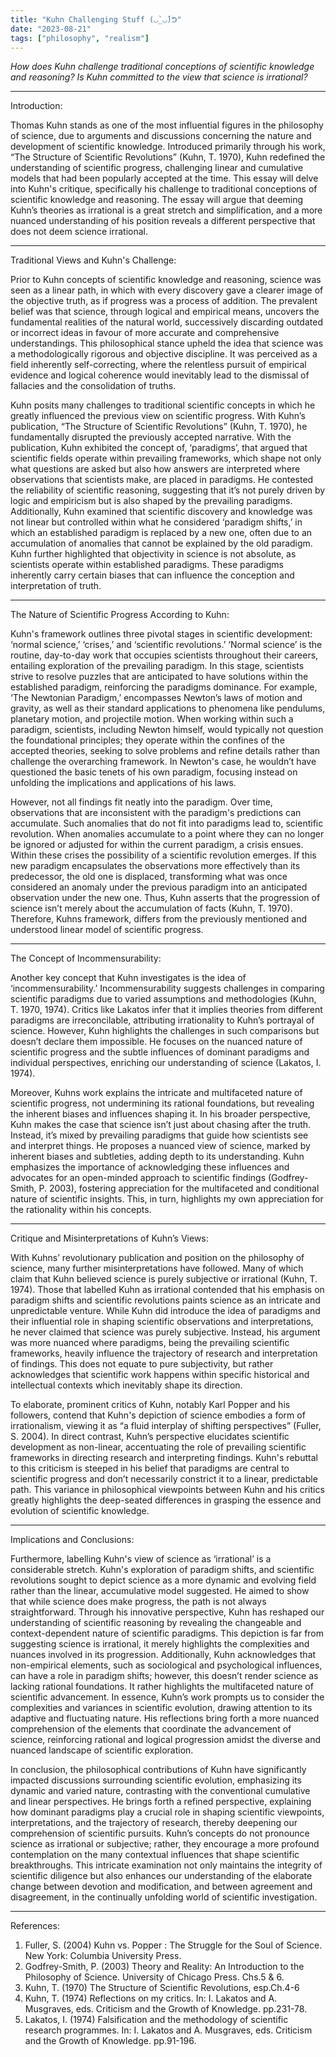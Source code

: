 ```yaml
---
title: "Kuhn Challenging Stuff (◡̀_◡́)ᕤ"
date: "2023-08-21"
tags: ["philosophy", "realism"]
---
```


_How does Kuhn challenge traditional conceptions of scientific knowledge and reasoning? Is Kuhn committed to the view that science is irrational?_

---

Introduction:

Thomas Kuhn stands as one of the most influential figures in the philosophy of science, due to arguments and discussions concerning the nature and development of scientific knowledge. Introduced primarily through his work, “The Structure of Scientific Revolutions” (Kuhn, T. 1970), Kuhn redefined the understanding of scientific progress, challenging linear and cumulative models that had been popularly accepted at the time. This essay will delve into Kuhn's critique, specifically his challenge to traditional conceptions of scientific knowledge and reasoning. The essay will argue that deeming Kuhn’s theories as irrational is a great stretch and simplification, and a more nuanced understanding of his position reveals a different perspective that does not deem science irrational.

---

Traditional Views and Kuhn's Challenge:

Prior to Kuhn concepts of scientific knowledge and reasoning, science was seen as a linear path, in which with every discovery gave a clearer image of the objective truth, as if progress was a process of addition. The prevalent belief was that science, through logical and empirical means, uncovers the fundamental realities of the natural world, successively discarding outdated or incorrect ideas in favour of more accurate and comprehensive understandings. This philosophical stance upheld the idea that science was a methodologically rigorous and objective discipline. It was perceived as a field inherently self-correcting, where the relentless pursuit of empirical evidence and logical coherence would inevitably lead to the dismissal of fallacies and the consolidation of truths.

Kuhn posits many challenges to traditional scientific concepts in which he greatly influenced the previous view on scientific progress. With Kuhn’s publication, “The Structure of Scientific Revolutions” (Kuhn, T. 1970), he fundamentally disrupted the previously accepted narrative. With the publication, Kuhn exhibited the concept of, ‘paradigms’, that argued that scientific fields operate within prevailing frameworks, which shape not only what questions are asked but also how answers are interpreted where observations that scientists make, are placed in paradigms. He contested the reliability of scientific reasoning, suggesting that it’s not purely driven by logic and empiricism but is also shaped by the prevailing paradigms. Additionally, Kuhn examined that scientific discovery and knowledge was not linear but controlled within what he considered ‘paradigm shifts,’ in which an established paradigm is replaced by a new one, often due to an accumulation of anomalies that cannot be explained by the old paradigm. Kuhn further highlighted that objectivity in science is not absolute, as scientists operate within established paradigms. These paradigms inherently carry certain biases that can influence the conception and interpretation of truth. 

---

The Nature of Scientific Progress According to Kuhn:

Kuhn's framework outlines three pivotal stages in scientific development: ‘normal science,’ ‘crises,’ and ‘scientific revolutions.’ ‘Normal science’ is the routine, day-to-day work that occupies scientists throughout their careers, entailing exploration of the prevailing paradigm. In this stage, scientists strive to resolve puzzles that are anticipated to have solutions within the established paradigm, reinforcing the paradigms dominance. For example, ‘The Newtonian Paradigm,’ encompasses Newton’s laws of motion and gravity, as well as their standard applications to phenomena like pendulums, planetary motion, and projectile motion. When working within such a paradigm, scientists, including Newton himself, would typically not question the foundational principles; they operate within the confines of the accepted theories, seeking to solve problems and refine details rather than challenge the overarching framework. In Newton's case, he wouldn’t have questioned the basic tenets of his own paradigm, focusing instead on unfolding the implications and applications of his laws.

However, not all findings fit neatly into the paradigm. Over time, observations that are inconsistent with the paradigm's predictions can accumulate. Such anomalies that do not fit into paradigms lead to, scientific revolution. When anomalies accumulate to a point where they can no longer be ignored or adjusted for within the current paradigm, a crisis ensues. Within these crises the possibility of a scientific revolution emerges. If this new paradigm encapsulates the observations more effectively than its predecessor, the old one is displaced, transforming what was once considered an anomaly under the previous paradigm into an anticipated observation under the new one. Thus, Kuhn asserts that the progression of science isn’t merely about the accumulation of facts (Kuhn, T. 1970). Therefore, Kuhns framework, differs from the previously mentioned and understood linear model of scientific progress. 

---

The Concept of Incommensurability:

Another key concept that Kuhn investigates is the idea of ‘incommensurability.’ Incommensurability suggests challenges in comparing scientific paradigms due to varied assumptions and methodologies (Kuhn, T. 1970, 1974). Critics like Lakatos infer that it implies theories from different paradigms are irreconcilable, attributing irrationality to Kuhn’s portrayal of science. However, Kuhn highlights the challenges in such comparisons but doesn’t declare them impossible. He focuses on the nuanced nature of scientific progress and the subtle influences of dominant paradigms and individual perspectives, enriching our understanding of science (Lakatos, I. 1974). 

Moreover, Kuhns work explains the intricate and multifaceted nature of scientific progress, not undermining its rational foundations, but revealing the inherent biases and influences shaping it. In his broader perspective, Kuhn makes the case that science isn’t just about chasing after the truth. Instead, it’s mixed by prevailing paradigms that guide how scientists see and interpret things. He proposes a nuanced view of science, marked by inherent biases and subtleties, adding depth to its understanding. Kuhn emphasizes the importance of acknowledging these influences and advocates for an open-minded approach to scientific findings (Godfrey-Smith, P. 2003), fostering appreciation for the multifaceted and conditional nature of scientific insights. This, in turn, highlights my own appreciation for the rationality within his concepts.

---

Critique and Misinterpretations of Kuhn’s Views:

With Kuhns’ revolutionary publication and position on the philosophy of science, many further misinterpretations have followed. Many of which claim that Kuhn believed science is purely subjective or irrational (Kuhn, T. 1974). Those that labelled Kuhn as irrational contended that his emphasis on paradigm shifts and scientific revolutions paints science as an intricate and unpredictable venture. While Kuhn did introduce the idea of paradigms and their influential role in shaping scientific observations and interpretations, he never claimed that science was purely subjective. Instead, his argument was more nuanced where paradigms, being the prevailing scientific frameworks, heavily influence the trajectory of research and interpretation of findings. This does not equate to pure subjectivity, but rather acknowledges that scientific work happens within specific historical and intellectual contexts which inevitably shape its direction. 

To elaborate, prominent critics of Kuhn, notably Karl Popper and his followers, contend that Kuhn's depiction of science embodies a form of irrationalism, viewing it as “a fluid interplay of shifting perspectives” (Fuller, S. 2004). In direct contrast, Kuhn’s perspective elucidates scientific development as non-linear, accentuating the role of prevailing scientific frameworks in directing research and interpreting findings. Kuhn's rebuttal to this criticism is steeped in his belief that paradigms are central to scientific progress and don’t necessarily constrict it to a linear, predictable path. This variance in philosophical viewpoints between Kuhn and his critics greatly highlights the deep-seated differences in grasping the essence and evolution of scientific knowledge.

---

Implications and Conclusions:

Furthermore, labelling Kuhn's view of science as ‘irrational’ is a considerable stretch. Kuhn's exploration of paradigm shifts, and scientific revolutions sought to depict science as a more dynamic and evolving field rather than the linear, accumulative model suggested. He aimed to show that while science does make progress, the path is not always straightforward. Through his innovative perspective, Kuhn has reshaped our understanding of scientific reasoning by revealing the changeable and context-dependent nature of scientific paradigms. This depiction is far from suggesting science is irrational, it merely highlights the complexities and nuances involved in its progression. Additionally, Kuhn acknowledges that non-empirical elements, such as sociological and psychological influences, can have a role in paradigm shifts; however, this doesn’t render science as lacking rational foundations. It rather highlights the multifaceted nature of scientific advancement. In essence, Kuhn’s work prompts us to consider the complexities and variances in scientific evolution, drawing attention to its adaptive and fluctuating nature. His reflections bring forth a more nuanced comprehension of the elements that coordinate the advancement of science, reinforcing rational and logical progression amidst the diverse and nuanced landscape of scientific exploration.

In conclusion, the philosophical contributions of Kuhn have significantly impacted discussions surrounding scientific evolution, emphasizing its dynamic and varied nature, contrasting with the conventional cumulative and linear perspectives. He brings forth a refined perspective, explaining how dominant paradigms play a crucial role in shaping scientific viewpoints, interpretations, and the trajectory of research, thereby deepening our comprehension of scientific pursuits. Kuhn’s concepts do not pronounce science as irrational or subjective; rather, they encourage a more profound contemplation on the many contextual influences that shape scientific breakthroughs. This intricate examination not only maintains the integrity of scientific diligence but also enhances our understanding of the elaborate change between devotion and modification, and between agreement and disagreement, in the continually unfolding world of scientific investigation.

---

References:
1.	Fuller, S. (2004) Kuhn vs. Popper : The Struggle for the Soul of Science. New York: Columbia University Press.
2.	Godfrey-Smith, P. (2003) Theory and Reality: An Introduction to the Philosophy of Science. University of Chicago Press. Chs.5 & 6.
3.	Kuhn, T. (1970) The Structure of Scientific Revolutions, esp.Ch.4-6
4.	Kuhn, T. (1974) Reflections on my critics. In: I. Lakatos and A. Musgraves, eds. Criticism and the Growth of Knowledge. pp.231-78.
5.	Lakatos, I. (1974) Falsification and the methodology of scientific research programmes. In: I. Lakatos and A. Musgraves, eds. Criticism and the Growth of Knowledge. pp.91-196.

